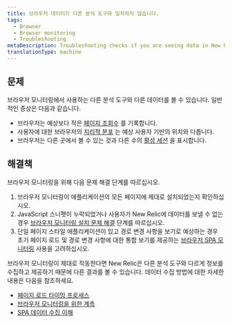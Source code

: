 ```yaml
---
title: 브라우저 데이터가 다른 분석 도구와 일치하지 않습니다.
tags:
  - Browser
  - Browser monitoring
  - Troubleshooting
metaDescription: Troubleshooting checks if you are seeing data in New Relic that doesn't match other analytics tools.
translationType: machine
---
```


## 문제

브라우저 모니터링에서 사용하는 다른 분석 도구와 다른 데이터를 볼 수 있습니다. 일반적인 증상은 다음과 같습니다.

* 브라우저는 예상보다 적은 [페이지 조회수](/docs/browser/new-relic-browser/additional-standard-features/page-views-insights-your-sites-popularity) 를 기록합니다.
* 사용자에 대한 브라우저의 [지리적 분포](/docs/browser/new-relic-browser/additional-standard-features/geography-webpage-performance-location) 는 예상 사용자 기반의 위치와 다릅니다.
* 브라우저는 다른 곳에서 볼 수 있는 것과 다른 수의 [활성 세션](/docs/browser/new-relic-browser/page-load-timing-resources/session-tracking) 을 표시합니다.

## 해결책

브라우저 모니터링을 위해 다음 문제 해결 단계를 따르십시오.

1. 브라우저 모니터링이 애플리케이션의 모든 페이지에 제대로 설치되었는지 확인하십시오.
2. JavaScript 스니펫이 누락되었거나 사용자가 New Relic에 데이터를 보낼 수 없는 경우 [브라우저 모니터링 설치 문제 해결](/docs/browser/new-relic-browser/installation-configuration/troubleshooting-browser-monitoring-installation) 단계를 따르십시오.
3. 단일 페이지 스타일 애플리케이션이 있고 경로 변경 사항을 보기로 예상하는 경우 초기 페이지 로드 및 경로 변경 사항에 대한 통합 보기를 제공하는 [브라우저 SPA 모니터링](/docs/browser/single-page-app-monitoring/get-started/welcome-single-page-app-monitoring) 사용을 고려하십시오.

브라우저 모니터링이 제대로 작동한다면 New Relic은 다른 분석 도구와 다르게 정보를 수집하고 제공하기 때문에 다른 결과를 볼 수 있습니다. 데이터 수집 방법에 대한 자세한 내용은 다음을 참조하세요.

* [페이지 로드 타이밍 프로세스](/docs/browser/new-relic-browser/page-load-timing-resources/page-load-timing-process)
* [브라우저 모니터링을 위한 계측](/docs/browser/new-relic-browser/page-load-timing-resources/instrumentation-browser-monitoring)
* [SPA 데이터 수집 이해](/docs/browser/single-page-app-monitoring/use-spa-data/understand-spa-data-collection)